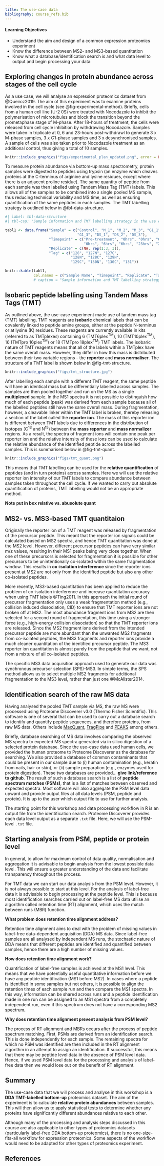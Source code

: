 ```yaml
---
title: The use-case data
bibliography: course_refs.bib
---
```


::: {.callout-tip}
#### Learning Objectives

* Understand the aim and design of a common expression proteomics experiment
* Know the difference between MS2- and MS3-based quantitation
* Know what a database/identification search is and what data level to output 
and begin processing your data

:::

## Exploring changes in protein abundance across stages of the cell cycle

As a use case, we will analyse an expression proteomics dataset from @Queiroz2019.
The aim of this experiment was to examine proteins involved in the cell cycle
(see @fig-experimental-method). Briefly, cells from a human cell 
line (U-2 0S) were treated with Nocodazole to inhibit the polymerisation of
microtubules and block the transition beyond the prometaphase stage of M-phase.
After 18-hours of treatment, the cells were released from cell cycle inhibition 
by withdrawing Nocodazole. Samples were taken in triplicate at 0, 6 and 23-hours
post-withdrawl to generate 3 x M-phase samples, 3 x G1-phase samples and 3 x
desynchronised samples. A sample of cells was also taken prior to Nocodazole
treatment as an additional control, thus giving a total of 10 samples. 


```r
knitr::include_graphics("figs/experimental_plan_updated.png", error = FALSE)
```


To measure protein abundance via bottom-up mass spectrometry, protein samples 
were digested to peptides using trypsin (an enzyme which cleaves proteins at 
the C-terminus of arginine and lysine residues, except where there is an 
adjacent proline residue). The same quantity of peptide from each sample was then
labelled using Tandem Mass Tag (TMT) labels. This allows all of the samples to 
be combined into a single pooled MS sample, thus reducing technical variability
and MS time, as well as ensuring quantification of the same peptides in each 
samples. The TMT labelling strategy is outlined below in @tbl-data-structure.


```r
#| label: tbl-data-structure
#| tbl-cap: "Sample information and TMT labelling strategy in the use case experiment"

tabl1 <- data.frame("Sample" = c("Control", "M_1", "M_2", "M_3", "G1_1", "G1_2",
                                 "G1_3", "DS_1", "DS_2", "DS_3"),
                    "Timepoint" = c("Pre-treatment", "0hrs", "0hrs", "0hrs",
                                    "6hrs", "6hrs", "6hrs", "23hrs", "23hrs", "23hrs"),
                    "Replicate" = c(NA, rep(1:3, 3)),
                    "Tag" = c("126", "127N", "127C", 
                              "128N", "128C", "129N",
                              "129C", "130N", "130C", "131"))

knitr::kable(tabl1,
             col.names = c("Sample Name", "Timepoint", "Replicate", "Tag"))
             # caption = "Sample information and TMT labelling strategy in the use case experiment")
```


## Isobaric peptide labelling using Tandem Mass Tags (TMT)

As outlined above, the use-case experiment made use of tandem mass tag (TMT)
labelling. TMT reagents are **isobaric** chemical labels that can be covalently 
linked to peptide amine groups, either at the peptide N-terminus or at lysine
(K) residues. These reagents are currently available in kits (referred to as
TMTplexes) containing 6 (TMT6plex^TM^), 10 (TMT10plex^TM^), 16 (TMTpro 16plex^TM^) 
or 18 (TMTpro 18plex^TM^) TMT labels. The isobaric nature of TMT reagents means
that all of the labels within a TMTplex have the same overall mass. However, 
they differ in how this mass is distributed between their two variable regions - 
the **reporter** and **mass normaliser**. The structure of a TMT label is shown 
below in @fig-tmt-structure. 


```r
knitr::include_graphics("figs/tmt_structure.jpg")
```


After labelling each sample with a different TMT reagent, the same peptide will
have an identical mass but be differentially labelled across samples. The
samples are then pooled together and run on the MS as a single **multiplexed**
sample. In the MS1 spectra it is not possible to distinguish how much of each
peptide (peak) was derived from each sample because all of the labelled peptides
still have the same overall mass. During fragmentation, however, a cleavable
linker within the TMT label is broken, thereby releasing a section of the label
called the **reporter ion**. The mass of this reporter ion is different between
TMT labels due to differences in the distribution of isotopes (C^13^ and N^15^)
between the **mass reporter** and **mass normalizer** regions. As a result, the
spectra of fragment ions will contain one peak per reporter ion and the relative
intensity of these ions can be used to calculate the relative abundance of the
identified peptide across the labelled samples. This is summarised below in
@fig-tmt-quant.


```r
knitr::include_graphics("figs/tmt_quant.png")
```


This means that TMT labelling can be used for the **relative quantification** of 
peptides (and in turn proteins) across samples. Here we will use the relative
reporter ion intensity of our TMT labels to compare abundance between samples
taken throughout the cell cycle. If we wanted to carry out absolute quantification 
of proteins, TMT labelling would not be an appropriate method.

**Note** **put in box** **relative vs. abusolute quant**

## MS2- vs. MS3-based TMT quantitaion

Originally the reporter ion of a TMT reagent was released by fragmentation of 
the precursor peptide. This meant that the reporter ion signals could be 
calculated based on MS2 spectra, and hence TMT quantitation was done at the MS2
level. However, different precursor peptides can have very similar m/z values,
resulting in their MS1 peaks being very close together. When one of these
precursors is selected for fragmentation it is possible for other precursors to
be unintentionally co-isolated within the same fragmentation window. This 
results in **co-isolation interference** since the reporter ions present at MS2
are not only from the identified peptide but also any other co-isolated peptides.

More recently, MS3-based quantitation has been applied to reduce the problem of
co-isolation interference and increase quantitation accuracy when using TMT labels
@Ting2011. In this approach the initial round of precursor fragmentation only uses 
a weak fragmentation method (e.g., collision induced dissociation, CID) to ensure
that TMT reporter ions are not broken off at MS2. The most abundance fragment ions
from MS2 are then selected for a second round of fragmentation, this time using
a stronger force (e.g., high-energy collision dissociation) so that the TMT
reporter ions are released. Since the MS2 fragment ions derived from the intended
precursor peptide are more abundant than the unwanted MS2 fragments from 
co-isolated peptides, the MS3 fragments and reporter ions provide a much cleaner
quantitation of the identified precursor peptide. The MS3 reporter ion 
quantitation is almost purely from the peptide that we want, not from a mixture
of all co-isolated peptides.

The specific MS3 data acquisition approach used to generate our data was 
synchronous precursor selection (SPS)-MS3. In simple terms, the SPS method 
allows us to select multiple MS2 fragments for additional fragmentation to the
MS3 level, rather than just one @McAlister2014.


## Identification search of the raw MS data

Having analysed the pooled TMT sample via MS, the raw MS were processed using 
Proteome Discoverer v3.0 (Thermo Fisher Scientific). This software is one of 
several that can be used to carry out a database search to identify and 
quantify peptide sequences, and therefore proteins, from raw MS data. Others 
include [MaxQuant](https://www.maxquant.org), 
[FragPipe](https://fragpipe.nesvilab.org) and
[PEAKS](https://www.bioinfor.com/peaks-online/) among others.

Briefly, database searching of MS data involves comparing the observed MS spectra
to expected MS spectra generated via in silico digestion of a selected protein 
database. Since the use-case data used human cells, we provided the human proteome
to Proteome Discoverer as the database for searching. We also provided a 
database of common contaminants that could be present in our sample due to (i)
human contamination (e.g., keratin from nails, hair or skin), or (ii) sample 
preparation (e.g., enzymes used for protein digestion). These two databases are
provided... **give link/reference to github**. The result of such a database 
search is a list of **peptide spectrum matches (PSMs)**, that is a list of matches
between observed and expected spectra. Most software will also aggregate the 
PSM level data upward and provide output files at all data levels (PSM, peptide
and protein). It is up to the user which output file to use for further analysis.

The starting point for this workshop and data processing workflow in R is an 
output file from the identification search. Proteome Discoverer provides each 
data level output as a separate `.txt` file. Here, we will use the PSM-level
`.txt` file. 


## Starting analysis from PSM, peptide or protein level

In general, to allow for maximum control of data quality, normalisation and
aggregation it is advisable to begin analysis from the lowest possible data 
level. This will ensure a greater understanding of the data and facilitate
transparency throughout the process. 

For TMT data we can start our data analysis from the PSM level. However, it is
not always possible to start at this level. For the analysis of label-free data
it is advisable to begin processing at the peptide level. This is because most
identification searches carried out on label-free MS data utilise an algorithm
called retention time (RT) alignment, which uses the match between runs (MBR)
function.

**What problem does retention time alignment address?**

Retention time alignment aims to deal with the problem of missing values in 
label-free data-dependent acquisition (DDA) MS data. Since label-free samples 
are all analysed by independent MS runs, the stochastic nature of DDA means 
that different peptides are identified and quantified between samples, hence
there are a high number of missing values. 

**How does retention time alignment work?**

Quantification of label-free samples is achieved at the MS1 level. This means 
that we have potentially useful quantitative information before we have any
peptide identification (MS1 before MS2). In cases where a peptide is identified
in some samples but not others, it is possible to align the retention times of
each sample run and then compare the MS1 spectra. In this way, information can
be shared across runs and a peptide identification made in one run can be 
assigned to an MS1 spectra from a completely independent run, even if this
spectrum does not have a corresponding MS2 spectrum.

**Why does retention time alignment prevent analysis from PSM level?**

The process of RT alignment and MBRs occurs after the process of peptide
spectrum matching. First, PSMs are derived from an identification search. This
is done independently for each sample. The remaining spectra for which no PSM
was identified are then included in the RT alignment algorithm in an attempt to
assign an identification. If successful, this means that there may be peptide
level data in the absence of PSM level data. Hence, if we used PSM level data 
for the processing and analysis of label-free data then we would lose out on 
the benefit of RT alignment.


## Summary
The use-case data that we will process and analyse in this workshop is a **DDA**
**TMT-labelled** **bottom-up** proteomics dataset. The aim of the experiment is
to calculate **relative protein abundances** between samples. This will then allow 
us to apply statistical tests to determine whether any proteins have significantly
different abundances relative to each other.

Although many of the processing and analysis steps discussed in this course are
also applicable to other types of proteomics datasets (particularly label-free
DDA bottom-up proteomics), there is no one-size-fits-all workflow for expression
proteomics. Some aspects of the workflow would need to be adapted for other
types of proteomics experiment.

## References {-}
